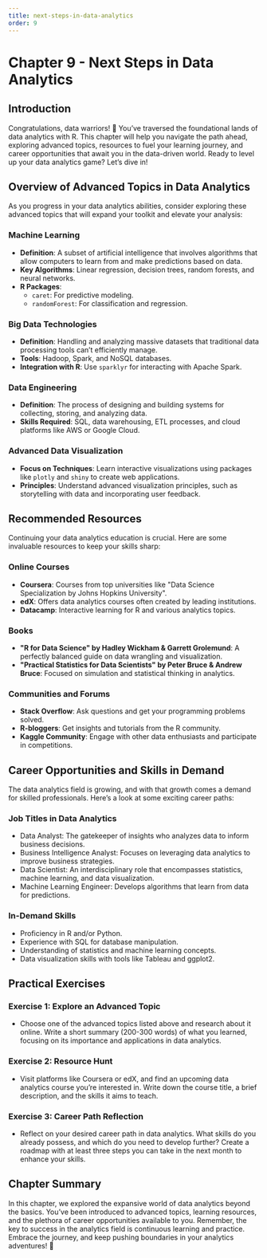 ```yaml
---
title: next-steps-in-data-analytics
order: 9
---
```


# Chapter 9 - Next Steps in Data Analytics

## Introduction
Congratulations, data warriors! 🎉 You’ve traversed the foundational lands of data analytics with R. This chapter will help you navigate the path ahead, exploring advanced topics, resources to fuel your learning journey, and career opportunities that await you in the data-driven world. Ready to level up your data analytics game? Let’s dive in!

## Overview of Advanced Topics in Data Analytics
As you progress in your data analytics abilities, consider exploring these advanced topics that will expand your toolkit and elevate your analysis:

### Machine Learning
- **Definition**: A subset of artificial intelligence that involves algorithms that allow computers to learn from and make predictions based on data.
- **Key Algorithms**: Linear regression, decision trees, random forests, and neural networks.
- **R Packages**: 
  - `caret`: For predictive modeling.
  - `randomForest`: For classification and regression.

### Big Data Technologies
- **Definition**: Handling and analyzing massive datasets that traditional data processing tools can’t efficiently manage.
- **Tools**: Hadoop, Spark, and NoSQL databases.
- **Integration with R**: Use `sparklyr` for interacting with Apache Spark.

### Data Engineering
- **Definition**: The process of designing and building systems for collecting, storing, and analyzing data.
- **Skills Required**: SQL, data warehousing, ETL processes, and cloud platforms like AWS or Google Cloud.

### Advanced Data Visualization
- **Focus on Techniques**: Learn interactive visualizations using packages like `plotly` and `shiny` to create web applications.
- **Principles**: Understand advanced visualization principles, such as storytelling with data and incorporating user feedback.

## Recommended Resources
Continuing your data analytics education is crucial. Here are some invaluable resources to keep your skills sharp:

### Online Courses
- **Coursera**: Courses from top universities like "Data Science Specialization by Johns Hopkins University".
- **edX**: Offers data analytics courses often created by leading institutions.
- **Datacamp**: Interactive learning for R and various analytics topics.

### Books
- **"R for Data Science" by Hadley Wickham & Garrett Grolemund**: A perfectly balanced guide on data wrangling and visualization.
- **"Practical Statistics for Data Scientists" by Peter Bruce & Andrew Bruce**: Focused on simulation and statistical thinking in analytics.

### Communities and Forums
- **Stack Overflow**: Ask questions and get your programming problems solved.
- **R-bloggers**: Get insights and tutorials from the R community.
- **Kaggle Community**: Engage with other data enthusiasts and participate in competitions.

## Career Opportunities and Skills in Demand
The data analytics field is growing, and with that growth comes a demand for skilled professionals. Here’s a look at some exciting career paths:

### Job Titles in Data Analytics
- Data Analyst: The gatekeeper of insights who analyzes data to inform business decisions.
- Business Intelligence Analyst: Focuses on leveraging data analytics to improve business strategies.
- Data Scientist: An interdisciplinary role that encompasses statistics, machine learning, and data visualization.
- Machine Learning Engineer: Develops algorithms that learn from data for predictions.

### In-Demand Skills
- Proficiency in R and/or Python.
- Experience with SQL for database manipulation.
- Understanding of statistics and machine learning concepts.
- Data visualization skills with tools like Tableau and ggplot2.

## Practical Exercises
### Exercise 1: Explore an Advanced Topic
- Choose one of the advanced topics listed above and research about it online. Write a short summary (200-300 words) of what you learned, focusing on its importance and applications in data analytics.

### Exercise 2: Resource Hunt
- Visit platforms like Coursera or edX, and find an upcoming data analytics course you’re interested in. Write down the course title, a brief description, and the skills it aims to teach.

### Exercise 3: Career Path Reflection
- Reflect on your desired career path in data analytics. What skills do you already possess, and which do you need to develop further? Create a roadmap with at least three steps you can take in the next month to enhance your skills.

## Chapter Summary
In this chapter, we explored the expansive world of data analytics beyond the basics. You’ve been introduced to advanced topics, learning resources, and the plethora of career opportunities available to you. Remember, the key to success in the analytics field is continuous learning and practice. Embrace the journey, and keep pushing boundaries in your analytics adventures! 🚀